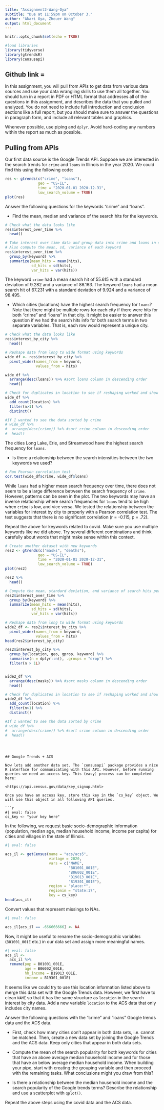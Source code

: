 ```yaml
---
title: "Assignment2-Wang-Oya"
subtitle: "Due at 11:59pm on October 3."
author: "Akari Oya, Zhouer Wang"
output: html_document
---
```


```r
knitr::opts_chunk$set(echo = TRUE)
```

```r
#load libraries
library(tidyverse)
library(gtrendsR)
library(censusapi)
```

## Github link = 

In this assignment, you will pull from APIs to get data from various data sources and use your data wrangling skills to use them all together. You should turn in a report in PDF or HTML format that addresses all of the questions in this assignment, and describes the data that you pulled and analyzed. You do not need to include full introduction and conclusion sections like a full report, but you should make sure to answer the questions in paragraph form, and include all relevant tables and graphics.

Whenever possible, use piping and `dplyr`. Avoid hard-coding any numbers within the report as much as possible.

## Pulling from APIs

Our first data source is the Google Trends API. Suppose we are interested in the search trends for `crime` and `loans` in Illinois in the year 2020. We could find this using the following code:

```r
res <- gtrends(c("crime", "loans"), 
               geo = "US-IL", 
               time = "2020-01-01 2020-12-31", 
               low_search_volume = TRUE)
plot(res)
```

Answer the following questions for the keywords "crime" and "loans".

-   Find the mean, median and variance of the search hits for the keywords.

```r
# Check what the data looks like
res$interest_over_time %>% 
  head()

# Take interest over time data and group data into crime and loans in separate rows
# Also compute the mean, sd, variance of each keyword
res$interest_over_time %>% 
  group_by(keyword) %>% 
  summarize(mean_hits = mean(hits),
            sd_hits = sd(hits),
            var_hits = var(hits))
```
The keyword `crime` had a mean search hit of 55.615 with a standard deviation of 9.282 and a variance of 86.163. The keyword `loans` had a mean search hit of 67.231 with a standard deviation of 9.924 and a variance of 98.495. \

-   Which cities (locations) have the highest search frequency for `loans`? Note that there might be multiple rows for each city if there were hits for both "crime" and "loans" in that city. It might be easier to answer this question if we had the search hits info for both search terms in two separate variables. That is, each row would represent a unique city.

```r
# Check what the data looks like
res$interest_by_city %>% 
  head()

# Reshape data from long to wide format using keywords
wide_df <- res$interest_by_city %>% 
  pivot_wider(names_from = keyword,
              values_from = hits)

wide_df %>%   
  arrange(desc(loans)) %>% #sort loans column in descending order
  head()

# Check for duplicates in location to see if reshaping worked and show in table if any exist
wide_df %>%
  add_count(location) %>%
  filter(n>1) %>%
  distinct()

#If I wanted to see the data sorted by crime
# wide_df %>%   
#  arrange(desc(crime)) %>% #sort crime column in descending order
#  head()
```
The cities Long Lake, Erie, and Streamwood have the highest search frequency for `loans`.\

-   Is there a relationship between the search intensities between the two keywords we used?
```r
# Run Pearson correlation test
cor.test(wide_df$crime, wide_df$loans)
```
While `loans` had a higher mean search frequency over time, there does not seem to be a large difference between the search frequency of `crime`. However, patterns can be seen in the plot. The two keywords may have an inverse relationship where search frequencies for `loans` tend to be high when `crime` is low, and vice versa. We tested the relationship between the variables for interest by city to properly with a Pearson correlation test. The test suggests that there is no significant correlation (r = -0.115, p = .72). \


Repeat the above for keywords related to covid. Make sure you use multiple keywords like we did above. Try several different combinations and think carefully about words that might make sense within this context.

```r
# Create another dataset with new keywords
res2 <- gtrends(c("masks", "deaths"), 
               geo = "US-IL", 
               time = "2020-01-01 2020-12-31", 
               low_search_volume = TRUE)
plot(res2)
```
```r
res2 %>% 
  head()

# Compute the mean, standard deviation, and variance of search hits per keyword
res2$interest_over_time %>% 
  group_by(keyword) %>% 
  summarize(mean_hits = mean(hits),
            sd_hits = sd(hits),
            var_hits = var(hits))
```
```r
# Reshape data from long to wide format using keywords
wide2_df <- res2$interest_by_city %>% 
  pivot_wider(names_from = keyword,
              values_from = hits)
head(res2$interest_by_city)

res2$interest_by_city %>%
  group_by(location, geo, gprop, keyword) %>%
  summarise(n = dplyr::n(), .groups = "drop") %>%
  filter(n > 1L)


wide2_df %>%   
  arrange(desc(masks)) %>% #sort masks column in descending order
  head()

# Check for duplicates in location to see if reshaping worked and show in table if any exist
wide2_df %>%
  add_count(location) %>%
  filter(n>1) %>%
  distinct()

#If I wanted to see the data sorted by crime
# wide_df %>%   
#  arrange(desc(crime)) %>% #sort crime column in descending order
#  head()
```
```



## Google Trends + ACS

Now lets add another data set. The `censusapi` package provides a nice R interface for communicating with this API. However, before running queries we need an access key. This (easy) process can be completed here:

<https://api.census.gov/data/key_signup.html>

Once you have an access key, store this key in the `cs_key` object. We will use this object in all following API queries.

```r
#| eval: false
cs_key <- "your key here"
```

In the following, we request basic socio-demographic information (population, median age, median household income, income per capita) for cities and villages in the state of Illinois.

```r
#| eval: false

acs_il <- getCensus(name = "acs/acs5",
                    vintage = 2020, 
                    vars = c("NAME", 
                             "B01001_001E", 
                             "B06002_001E", 
                             "B19013_001E", 
                             "B19301_001E"), 
                    region = "place:*", 
                    regionin = "state:17",
                    key = cs_key)
head(acs_il)
```

Convert values that represent missings to NAs.

```r
#| eval: false

acs_il[acs_il == -666666666] <- NA
```

Now, it might be useful to rename the socio-demographic variables (`B01001_001E` etc.) in our data set and assign more meaningful names.

```r
#| eval: false
acs_il <-
  acs_il %>%
  rename(pop = B01001_001E, 
         age = B06002_001E, 
         hh_income = B19013_001E, 
         income = B19301_001E)
```

It seems like we could try to use this location information listed above to merge this data set with the Google Trends data. However, we first have to clean `NAME` so that it has the same structure as `location` in the search interest by city data. Add a new variable `location` to the ACS data that only includes city names.

Answer the following questions with the "crime" and "loans" Google trends data and the ACS data.

-   First, check how many cities don't appear in both data sets, i.e. cannot be matched. Then, create a new data set by joining the Google Trends and the ACS data. Keep only cities that appear in both data sets.

-   Compute the mean of the search popularity for both keywords for cities that have an above average median household income and for those that have an below average median household income. When building your pipe, start with creating the grouping variable and then proceed with the remaining tasks. What conclusions might you draw from this?

-   Is there a relationship between the median household income and the search popularity of the Google trends terms? Describe the relationship and use a scatterplot with `qplot()`.

Repeat the above steps using the covid data and the ACS data.
